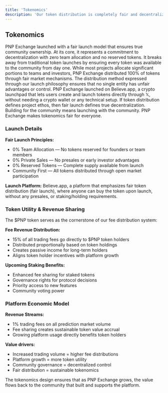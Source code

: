 ```yaml
---
title: 'Tokenomics'
description: 'Our token distribution is completely fair and decentralized'
---
```


## Tokenomics

PNP Exchange launched with a fair launch model that ensures true community ownership.
At its core, it represents a commitment to decentralization with zero team allocation and no reserved tokens.
It breaks away from traditional token launches by ensuring every token was available to the community from day one.
While most projects allocate significant portions to teams and investors, PNP Exchange distributed 100% of tokens through fair market mechanisms.
The distribution method expressed through our launch philosophy ensures that no single entity has unfair advantages or control.
PNP Exchange launched on Believe.app, a crypto launchpad that lets users create and launch tokens directly through 𝕏, without needing a crypto wallet or any technical setup.
If token distribution defines project ethos, then fair launch defines true decentralization.
Building for the community means launching with the community.
PNP Exchange makes tokenomics fair for everyone.

### Launch Details

**Fair Launch Principles:**
- 0% Team Allocation — No tokens reserved for founders or team members
- 0% Private Sales — No presales or early investor advantages
- 0% Reserved Tokens — Complete supply available from launch
- Community First — All tokens distributed through open market participation

**Launch Platform:** Believe.app, a platform that emphasizes fair token distribution (fair launch), where anyone can buy the token upon launch, without any presales, or staking/holding requirements.

### Token Utility & Revenue Sharing

The $PNP token serves as the cornerstone of our fee distribution system:

**Fee Revenue Distribution:**
- 15% of all trading fees go directly to $PNP token holders
- Distributed proportionally based on token holdings
- Creates passive income for long-term holders
- Aligns token holder incentives with platform growth

**Upcoming Staking Benefits:**
- Enhanced fee sharing for staked tokens
- Governance rights for protocol decisions
- Priority access to new features
- Community voting power

### Platform Economic Model

**Revenue Streams:**
- 1% trading fees on all prediction market volume
- Fee sharing creates sustainable token value accrual
- Growing platform usage directly benefits token holders

**Value drivers:**
- Increased trading volume = higher fee distributions
- Platform growth = more token utility
- Community governance = decentralized control
- Fair distribution = sustainable tokenomics

The tokenomics design ensures that as PNP Exchange grows, the value flows back to the community that built and supports the platform.